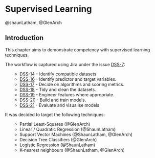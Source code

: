 # Supervised Learning

@shaunLatham, @GlenArch

## Introduction

This chapter aims to demonstrate competency with supervised learning techniques.

The workflow is captured using Jira under the issue <a/href=https://shaun-latham.atlassian.net/browse/DSS-7>DSS-7</a>:
<ul>
- <a/href=https://shaun-latham.atlassian.net/browse/DSS-14>DSS-14</a> - Identify compatible datasets
- <a/href=https://shaun-latham.atlassian.net/browse/DSS-16>DSS-16</a> - Identify predictor and target variables.
- <a/href=https://shaun-latham.atlassian.net/browse/DSS-17>DSS-17</a> - Decide on algorithms and scoring metrics.
- <a/href=https://shaun-latham.atlassian.net/browse/DSS-18>DSS-18</a> - Tidy and clean the datasets.
- <a/href=https://shaun-latham.atlassian.net/browse/DSS-19>DSS-19</a> - Engineer features where appropriate.
- <a/href=https://shaun-latham.atlassian.net/browse/DSS-20>DSS-20</a> - Build and train models.
- <a/href=https://shaun-latham.atlassian.net/browse/DSS-21>DSS-21</a> - Evaluate and visualise models.
</ul>

It was decided to target the following techniques:
<ul>
- Partial Least-Squares (@GlenArch)
- Linear / Quadratic Regression (@ShaunLatham)
- Support Vector Machines (@ShaunLatham, @GlenArch)
- Decision Tree Classifiers (@GlenArch)
- Logistic Regression (@ShaunLatham)
- K-nearest neighbours (@ShaunLatham, @GlenArch)
</ul>